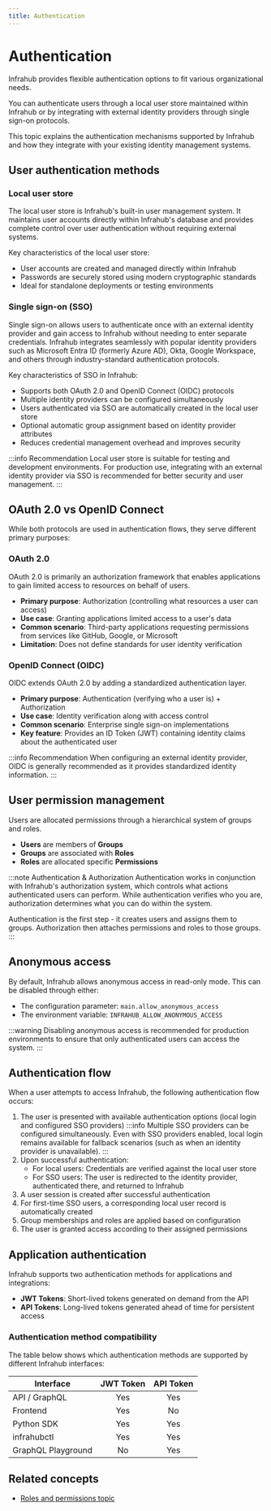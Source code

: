 ```yaml
---
title: Authentication
---
```


# Authentication

Infrahub provides flexible authentication options to fit various organizational needs.

You can authenticate users through a local user store maintained within Infrahub or by integrating with external identity providers through single sign-on protocols.

This topic explains the authentication mechanisms supported by Infrahub and how they integrate with your existing identity management systems.

## User authentication methods

### Local user store

The local user store is Infrahub's built-in user management system. It maintains user accounts directly within Infrahub's database and provides complete control over user authentication without requiring external systems.

Key characteristics of the local user store:

- User accounts are created and managed directly within Infrahub
- Passwords are securely stored using modern cryptographic standards
- Ideal for standalone deployments or testing environments

### Single sign-on (SSO)

Single sign-on allows users to authenticate once with an external identity provider and gain access to Infrahub without needing to enter separate credentials. Infrahub integrates seamlessly with popular identity providers such as Microsoft Entra ID (formerly Azure AD), Okta, Google Workspace, and others through industry-standard authentication protocols.

Key characteristics of SSO in Infrahub:

- Supports both OAuth 2.0 and OpenID Connect (OIDC) protocols
- Multiple identity providers can be configured simultaneously
- Users authenticated via SSO are automatically created in the local user store
- Optional automatic group assignment based on identity provider attributes
- Reduces credential management overhead and improves security

<ReferenceLink title="Configuring Single Sign-On" url="../guides/sso"/>

:::info Recommendation
Local user store is suitable for testing and development environments. For production use, integrating with an external identity provider via SSO is recommended for better security and user management.
:::

## OAuth 2.0 vs OpenID Connect

While both protocols are used in authentication flows, they serve different primary purposes:

### OAuth 2.0

OAuth 2.0 is primarily an authorization framework that enables applications to gain limited access to resources on behalf of users.

- **Primary purpose**: Authorization (controlling what resources a user can access)
- **Use case**: Granting applications limited access to a user's data
- **Common scenario**: Third-party applications requesting permissions from services like GitHub, Google, or Microsoft
- **Limitation**: Does not define standards for user identity verification

### OpenID Connect (OIDC)

OIDC extends OAuth 2.0 by adding a standardized authentication layer.

- **Primary purpose**: Authentication (verifying who a user is) + Authorization
- **Use case**: Identity verification along with access control
- **Common scenario**: Enterprise single sign-on implementations
- **Key feature**: Provides an ID Token (JWT) containing identity claims about the authenticated user

:::info Recommendation
When configuring an external identity provider, OIDC is generally recommended as it provides standardized identity information.
:::

<ReferenceLink title="Configuring Single Sign-On" url="../guides/sso"/>

## User permission management

Users are allocated permissions through a hierarchical system of groups and roles.

- **Users** are members of **Groups**
- **Groups** are associated with **Roles**
- **Roles** are allocated specific **Permissions**

:::note Authentication & Authorization
Authentication works in conjunction with Infrahub's authorization system, which controls what actions authenticated users can perform. While authentication verifies who you are, authorization determines what you can do within the system.

Authentication is the first step - it creates users and assigns them to groups. Authorization then attaches permissions and roles to those groups.
:::

<ReferenceLink title="Roles and permissions" url="./permissions-roles"/>

## Anonymous access

By default, Infrahub allows anonymous access in read-only mode. This can be disabled through either:

- The configuration parameter: `main.allow_anonymous_access`
- The environment variable: `INFRAHUB_ALLOW_ANONYMOUS_ACCESS`

:::warning
Disabling anonymous access is recommended for production environments to ensure that only authenticated users can access the system.
:::

## Authentication flow

When a user attempts to access Infrahub, the following authentication flow occurs:

1. The user is presented with available authentication options (local login and configured SSO providers)
   :::info
   Multiple SSO providers can be configured simultaneously. Even with SSO providers enabled, local login remains available for fallback scenarios (such as when an identity provider is unavailable).
   :::
2. Upon successful authentication:
   - For local users: Credentials are verified against the local user store
   - For SSO users: The user is redirected to the identity provider, authenticated there, and returned to Infrahub
3. A user session is created after successful authentication
4. For first-time SSO users, a corresponding local user record is automatically created
5. Group memberships and roles are applied based on configuration
6. The user is granted access according to their assigned permissions

## Application authentication

Infrahub supports two authentication methods for applications and integrations:

- **JWT Tokens**: Short-lived tokens generated on demand from the API
- **API Tokens**: Long-lived tokens generated ahead of time for persistent access

### Authentication method compatibility

The table below shows which authentication methods are supported by different Infrahub interfaces:

| Interface          | JWT Token | API Token |
| ------------------ | :-------: | :-------: |
| API / GraphQL      | Yes       | Yes       |
| Frontend           | Yes       | No        |
| Python SDK         | Yes       | Yes       |
| infrahubctl        | Yes       | Yes       |
| GraphQL Playground | No        | Yes       |

<ReferenceLink title="Managing API Tokens Guide" url="../guides/managing-api-tokens"/>

## Related concepts

- [Roles and permissions topic](./permissions-roles.mdx)
